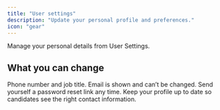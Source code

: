 ```yaml
---
title: "User settings"
description: "Update your personal profile and preferences."
icon: "gear"
---
```


Manage your personal details from User Settings.

## What you can change

<CardGroup cols={2}>
<Card title="Personal info" icon="id-card">
Phone number and job title. Email is shown and can’t be changed.
</Card>

<Card title="Password management" icon="key">
Send yourself a password reset link any time.
</Card>
</CardGroup>

<Tip>
Keep your profile up to date so candidates see the right contact information.
</Tip>


